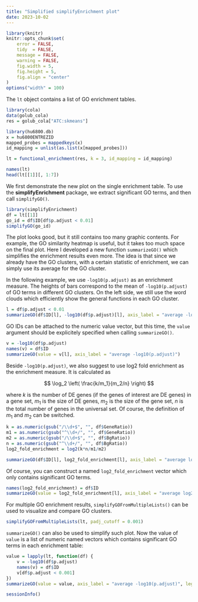 ```yaml
---
title: "Simplified simplifyEnrichment plot"
date: 2023-10-02
---
```


```r
library(knitr)
knitr::opts_chunk$set(
    error = FALSE,
    tidy  = FALSE,
    message = FALSE,
    warning = FALSE,
    fig.width = 5,
    fig.height = 5,
    fig.align = "center"
)
options("width" = 100)
```

The `lt` object contains a list of GO enrichment tables. 

```r
library(cola)
data(golub_cola) 
res = golub_cola["ATC:skmeans"]

library(hu6800.db)
x = hu6800ENTREZID
mapped_probes = mappedkeys(x)
id_mapping = unlist(as.list(x[mapped_probes]))

lt = functional_enrichment(res, k = 3, id_mapping = id_mapping)
```

```r
names(lt)
head(lt[[1]][, 1:7])
```

We first demonstrate the new plot on the single enrichment table. To use the **simplifyEnrichment** package,
we extract significant GO terms, and then call `simplifyGO()`.

```r
library(simplifyEnrichment)
df = lt[[1]]
go_id = df$ID[df$p.adjust < 0.01]
simplifyGO(go_id)
```

The plot looks good, but it still contains too many graphic contents. For example, the GO similarity heatmap
is useful, but it takes too much space on the final plot. Here I developed a new function `summarizeGO()` which
simplifies the enrichment results even more. The idea is that since we already have the GO clusters, with a certain
statistic of enrichment, we can simply use its average for the GO cluster.

In the following example, we use `-log10(p.adjust)` as an enrichment measure. The heights of bars correspond to
the mean of `-log10(p.adjust)` of GO terms in different GO clusters. On the left side, we still use the word clouds which
efficiently show the general functions in each GO cluster.

```r
l = df$p.adjust < 0.01
summarizeGO(df$ID[l], -log10(df$p.adjust)[l], axis_label = "average -log10(p.adjust)")
```

GO IDs can be attached to the numeric value vector, but this time, the `value` argument
should be explicitely specified when calling `summarizeGO()`.

```r
v = -log10(df$p.adjust)
names(v) = df$ID
summarizeGO(value = v[l], axis_label = "average -log10(p.adjust)")
```


Beside `-log10(p.adjust)`, we also suggest to use log2 fold enrichment as the enrichment measure. It is calculated as

$$ \log_2 \left( \frac{k/m_1}{m_2/n} \right) $$

where $k$ is the number of DE genes (if the genes of interest are DE genes) in
a gene set, $m_1$ is the size of DE genes, $m_2$ is the size of the gene set,
$n$ is the total number of genes in the universal set. Of course, the definition
of $m_1$ and $m_2$ can be switched.

```r
k = as.numeric(gsub("/\\d+$", "", df$GeneRatio))
m1 = as.numeric(gsub("^\\d+/", "", df$GeneRatio))
m2 = as.numeric(gsub("/\\d+$", "", df$BgRatio))
n = as.numeric(gsub("^\\d+/", "", df$BgRatio))
log2_fold_enrichment = log2(k*n/m1/m2)

summarizeGO(df$ID[l], log2_fold_enrichment[l], axis_label = "average log2(fold_enrichment)")
```

Of course, you can construct a named `log2_fold_enrichment` vector which only contains significant GO terms.

```r
names(log2_fold_enrichment) = df$ID
summarizeGO(value = log2_fold_enrichment[l], axis_label = "average log2(fold_enrichment)")
```

For multiple GO enrichment results, `simplifyGOFromMultipleLists()` can be used to visualize and compare GO clusters.

```r
simplifyGOFromMultipleLists(lt, padj_cutoff = 0.001)
```

`summarizeGO()` can also be used to simplify such plot. Now the value of `value` is a list of numeric named vectors which contains
significant GO terms in each enrichment table:

```r
value = lapply(lt, function(df) {
    v = -log10(df$p.adjust)
    names(v) = df$ID
    v[df$p.adjust < 0.001]
})
summarizeGO(value = value, axis_label = "average -log10(p.adjust)", legend_title = "-log10(p.adjust)")
```


```r
sessionInfo()
```

